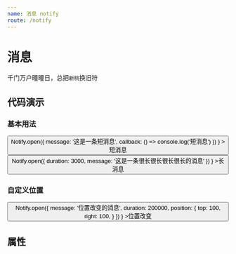 ```yaml
---
name: 消息 notify
route: /notify
---
```




# 消息

千门万户曈曈日，总把`新桃`换旧符

## 代码演示

### 基本用法

<Playground>
  <Button 
    theme='primary' 
    outline
    onClick={
      () => Notify.open({
        message: '这是一条短消息',
        callback: () => console.log('短消息')
      })
    }
  >短消息</Button>
  <Button 
    theme='primary' 
    outline
    onClick={
      () => Notify.open({
        duration: 3000,
        message: '这是一条很长很长很长很长的消息'
      })
    }
  >长消息</Button>
</Playground>

### 自定义位置

<Playground>
  <Button 
    theme='primary' 
    outline
    onClick={
      () => Notify.open({
        message: '位置改变的消息',
        duration: 200000,
        position: {
          top: 100,
          right: 100,
        }
      })
    }
  >位置改变</Button>
</Playground>

## 属性

<PropsTable of={NotifyInner} />